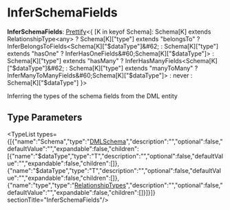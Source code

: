
# InferSchemaFields

 **InferSchemaFields**: [Prettify](../../../CommonTypes/types/types.CommonTypes.Prettify/page.mdx)&#60;&#123; [K in keyof Schema]: Schema[K] extends RelationshipType&#60;any&#62; ? Schema[K]["type"] extends "belongsTo" ? InferBelongsToFields&#60;Schema[K]["$dataType"]&#62; : Schema[K]["type"] extends "hasOne" ? InferHasOneFields&#60;Schema[K]["$dataType"]&#62; : Schema[K]["type"] extends "hasMany" ? InferHasManyFields&#60;Schema[K]["$dataType"]&#62; : Schema[K]["type"] extends "manyToMany" ? InferManyToManyFields&#60;Schema[K]["$dataType"]&#62; : never : Schema[K]["$dataType"] &#125;&#62;

Inferring the types of the schema fields from the DML
entity

## Type Parameters

<TypeList types={[{"name":"Schema","type":"[DMLSchema](../types.DmlTypes.DMLSchema/page.mdx)","description":"","optional":false,"defaultValue":"","expandable":false,"children":[{"name":"$dataType","type":"T","description":"","optional":false,"defaultValue":"","expandable":false,"children":[]},{"name":"$dataType","type":"T","description":"","optional":false,"defaultValue":"","expandable":false,"children":[]},{"name":"type","type":"[RelationshipTypes](../types.DmlTypes.RelationshipTypes/page.mdx)","description":"","optional":false,"defaultValue":"","expandable":false,"children":[]}]}]}  sectionTitle="InferSchemaFields"/>
